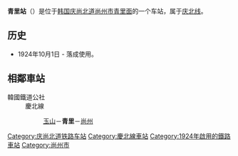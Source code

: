 {{朝鮮半島車站資訊
|公司色 = #0066b3
|文字色 = 
|站名 = 青里站<br />{{lang|en|Cheongni}}
|圖片 =
|pxl = 
|圖片說明 =
|所屬路線 = [[庆北线|庆北线]]
|車站編號 = 
|前一站 = [[玉山站_(庆尚北道)|玉山]]
|前一站距離 =7.1
|後一站距離 =8.9
|後一站 = [[尚州站|尚州]]
|距離 = 27.1
|起點站 = [[金泉站_(庆尚北道)|金泉]]
|諺文 = 청리역
|朝鮮漢字 = 靑里驛
|文觀部式 =Cheongni-yeok 
|馬-賴式 =
|副站名 = 
|停站路線數 = 
|所屬公司 = [[韩国铁道公社|韩国铁道公社]]
|所在地 =[[庆尚北道|庆尚北道]][[尚州市|尚州市]][[青里面|青里面]]青里中央路135-5
|車站構造 = 地面车站
|月台配置 = 
|啟用年月日 =1924年10月1日 
|廢站年月日 = 
|上下車人次 =
|統計年度 =
|轉車 = 
|備註 = 
|全寬備註 = 
}}

'''青里站'''（{{kor|諺=청리역|漢=靑里驛|羅=Cheongni yeok|f=y}}）是位于[[韩国|韩国]][[庆尚北道|庆尚北道]][[尚州市|尚州市]][[青里面|青里面]]的一个车站，属于[[庆北线|庆北线]]。

== 历史 ==
*1924年10月1日 - 落成使用。

== 相鄰車站 ==
;韓國鐵道公社
:慶北線
::[[玉山站_(慶尚北道)|玉山]]－'''青里'''－[[尚州站|尚州]]

{{庆北线}}
{{无穷花号}}

[[Category:庆尚北道铁路车站|Category:庆尚北道铁路车站]]
[[Category:慶北線車站|Category:慶北線車站]]
[[Category:1924年啟用的鐵路車站|Category:1924年啟用的鐵路車站]]
[[Category:尚州市|Category:尚州市]]